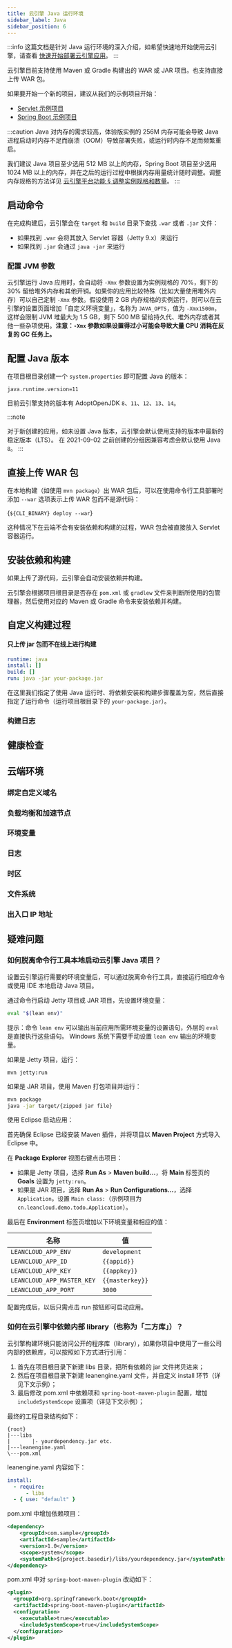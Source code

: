 ```yaml
---
title: 云引擎 Java 运行环境
sidebar_label: Java
sidebar_position: 6
---
```



:::info
这篇文档是针对 Java 运行环境的深入介绍，如希望快速地开始使用云引擎，请查看 [快速开始部署云引擎应用](/sdk/engine/deploy/getting-started)。
:::

云引擎目前支持使用 Maven 或 Gradle 构建出的 WAR 或 JAR 项目。也支持直接上传 WAR 包。

如果要开始一个新的项目，建议从我们的示例项目开始：

- [Servlet 示例项目](https://github.com/leancloud/servlet-getting-started)
- [Spring Boot 示例项目](https://github.com/leancloud/spring-boot-getting-started)

:::caution
Java 对内存的需求较高，体验版实例的 256M 内存可能会导致 Java 进程启动时内存不足而崩溃（OOM）导致部署失败，或运行时内存不足而频繁重启。

我们建议 Java 项目至少选用 512 MB 以上的内存，Spring Boot 项目至少选用 1024 MB 以上的内存，并在之后的运行过程中根据内存用量统计随时调整。调整内存规格的方法详见 [云引擎平台功能 § 调整实例规格和数量](/sdk/engine/platform/#调整实例规格和数量)。
:::

## 启动命令

在完成构建后，云引擎会在 `target` 和 `build` 目录下查找 `.war` 或者 `.jar` 文件：

- 如果找到 `.war` 会将其放入 Servlet 容器（Jetty 9.x）来运行
- 如果找到 `.jar` 会通过 `java -jar` 来运行

### 配置 JVM 参数

云引擎运行 Java 应用时，会自动将 `-Xmx` 参数设置为实例规格的 70%，剩下的 30% 留给堆外内存和其他开销。如果你的应用比较特殊（比如大量使用堆外内存）可以自己定制 `-Xmx` 参数。假设使用 2 GB 内存规格的实例运行，则可以在云引擎的设置页面增加「自定义环境变量」，名称为 `JAVA_OPTS`，值为 `-Xmx1500m`，这样会限制 JVM 堆最大为 1.5 GB，剩下 500 MB 留给持久代、堆外内存或者其他一些杂项使用。**注意：`-Xmx` 参数如果设置得过小可能会导致大量 CPU 消耗在反复的 GC 任务上。**

## 配置 Java 版本

在项目根目录创建一个 `system.properties` 即可配置 Java 的版本：

```plain title='system.properties'
java.runtime.version=11
```

目前云引擎支持的版本有 AdoptOpenJDK `8`、`11`、`12`、`13`、`14`。

:::note

<Conditional brand="leancloud">对于新创建的应用，</Conditional>如未设置 Java
版本，云引擎会默认使用支持的版本中最新的稳定版本（LTS）。
<Conditional brand="leancloud">
  在 2021-09-02 之前创建的分组因兼容考虑会默认使用 Java `8`。
</Conditional>
:::

## 直接上传 WAR 包

在本地构建（如使用 `mvn package`）出 WAR 包后，可以在使用命令行工具部署时添加 `--war` 选项表示上传 WAR 包而不是源代码：

<CodeBlock className="sh">{`${CLI_BINARY} deploy --war`}</CodeBlock>

这种情况下在云端不会有安装依赖和构建的过程，WAR 包会被直接放入 Servlet 容器运行。

## 安装依赖和构建

如果上传了源代码，云引擎会自动安装依赖并构建。

云引擎会根据项目根目录是否存在 `pom.xml` 或 `gradlew` 文件来判断所使用的包管理器，然后使用对应的 Maven 或 Gradle 命令来安装依赖并构建。

## 自定义构建过程

<BuildingAdvanced>

#### 只上传 jar 包而不在线上进行构建

```yaml title='leanengine.yaml'
runtime: java
install: []
build: []
run: java -jar your-package.jar
```

在这里我们指定了使用 Java 运行时、将依赖安装和构建步骤覆盖为空，然后直接指定了运行命令（运行项目根目录下的 `your-package.jar`）。

</BuildingAdvanced>

### 构建日志

<BuildingBuildLogs />

## 健康检查

<CloudHealthCheck />

## 云端环境

### 绑定自定义域名

<CloudCustomDomain />

### 负载均衡和加速节点

<CloudLoadBalancer only="java" />

### 环境变量

<CloudEnvironments />

### 日志

<CloudLogs only="java" />

### 时区

<CloudTimezone />

### 文件系统

<CloudFilesystem />

### 出入口 IP 地址

<CloudInternetAddress />

## 疑难问题

### 如何脱离命令行工具本地启动云引擎 Java 项目？

设置云引擎运行需要的环境变量后，可以通过脱离命令行工具，直接运行相应命令或使用 IDE 本地启动 Java 项目。

通过命令行启动 Jetty 项目或 JAR 项目，先设置环境变量：

```sh
eval "$(lean env)"
```

提示：命令 `lean env` 可以输出当前应用所需环境变量的设置语句，外层的 `eval` 是直接执行这些语句。
Windows 系统下需要手动设置 `lean env` 输出的环境变量。

如果是 Jetty 项目，运行：

```
mvn jetty:run
```

如果是 JAR 项目，使用 Maven 打包项目并运行：

```sh
mvn package
java -jar target/{zipped jar file}
```

使用 Eclipse 启动应用：

首先确保 Eclipse 已经安装 Maven 插件，并将项目以 **Maven Project** 方式导入 Eclipse 中。

在 **Package Explorer** 视图右键点击项目：

- 如果是 Jetty 项目，选择 **Run As** > **Maven build…**，将 **Main** 标签页的 **Goals** 设置为 `jetty:run`。
- 如果是 JAR 项目，选择 **Run As** > **Run Configurations…**，选择 `Application`，设置 `Main class:`（示例项目为 `cn.leancloud.demo.todo.Application`）。

最后在 **Environment** 标签页增加以下环境变量和相应的值：

| 名称                       | 值              |
| -------------------------- | --------------- |
| `LEANCLOUD_APP_ENV`        | `development`   |
| `LEANCLOUD_APP_ID`         | `{{appid}}`     |
| `LEANCLOUD_APP_KEY`        | `{{appkey}}`    |
| `LEANCLOUD_APP_MASTER_KEY` | `{{masterkey}}` |
| `LEANCLOUD_APP_PORT`       | `3000`          |

配置完成后，以后只需点击 run 按钮即可启动应用。

### 如何在云引擎中依赖内部 library（也称为「二方库」）？

云引擎构建环境只能访问公开的程序库（library），如果你项目中使用了一些公司内部的依赖库，可以按照如下方式进行引用：

1. 首先在项目根目录下新建 libs 目录，把所有依赖的 jar 文件拷贝进来；
2. 然后在项目根目录下新建 leanengine.yaml 文件，并自定义 install 环节（详见下文示例）；
3. 最后修改 pom.xml 中依赖项和 `spring-boot-maven-plugin` 配置，增加 `includeSystemScope` 设置项（详见下文示例）；

最终的工程目录结构如下：

```
{root}
|---libs
|       |- yourdependency.jar etc.
|---leanengine.yaml
\---pom.xml
```

leanengine.yaml 内容如下：

```yaml
install:
  - require:
      - libs
  - { use: "default" }
```

pom.xml 中增加依赖项目：

```xml
<dependency>
    <groupId>com.sample</groupId>
    <artifactId>sample</artifactId>
    <version>1.0</version>
    <scope>system</scope>
    <systemPath>${project.basedir}/libs/yourdependency.jar</systemPath>
</dependency>
```

pom.xml 中对 `spring-boot-maven-plugin` 改动如下：

```xml
<plugin>
  <groupId>org.springframework.boot</groupId>
  <artifactId>spring-boot-maven-plugin</artifactId>
  <configuration>
    <executable>true</executable>
    <includeSystemScope>true</includeSystemScope>
  </configuration>
</plugin>
```
